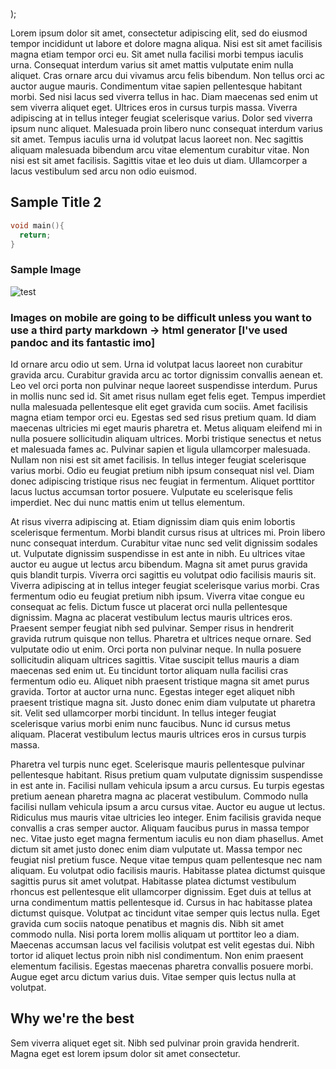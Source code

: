   <div style={{ padding: 20, backgroundColor: "tomato" }} />
);


Lorem ipsum dolor sit amet, consectetur adipiscing elit, sed do eiusmod tempor incididunt ut labore et dolore magna aliqua. Nisi est sit amet facilisis magna etiam tempor orci eu. Sit amet nulla facilisi morbi tempus iaculis urna. Consequat interdum varius sit amet mattis vulputate enim nulla aliquet. Cras ornare arcu dui vivamus arcu felis bibendum. Non tellus orci ac auctor augue mauris. Condimentum vitae sapien pellentesque habitant morbi. Sed nisi lacus sed viverra tellus in hac. Diam maecenas sed enim ut sem viverra aliquet eget. Ultrices eros in cursus turpis massa. Viverra adipiscing at in tellus integer feugiat scelerisque varius. Dolor sed viverra ipsum nunc aliquet. Malesuada proin libero nunc consequat interdum varius sit amet. Tempus iaculis urna id volutpat lacus laoreet non. Nec sagittis aliquam malesuada bibendum arcu vitae elementum curabitur vitae. Non nisi est sit amet facilisis. Sagittis vitae et leo duis ut diam. Ullamcorper a lacus vestibulum sed arcu non odio euismod.

## Sample Title 2
<Demo />

```C
void main(){
  return;
}
```

### Sample Image
![test](https://i.imgur.com/6gIhnen.png)

### Images on mobile are going to be difficult unless you want to use a third party markdown -> html generator [I've used pandoc and its fantastic imo]

Id ornare arcu odio ut sem. Urna id volutpat lacus laoreet non curabitur gravida arcu. Curabitur gravida arcu ac tortor dignissim convallis aenean et. Leo vel orci porta non pulvinar neque laoreet suspendisse interdum. Purus in mollis nunc sed id. Sit amet risus nullam eget felis eget. Tempus imperdiet nulla malesuada pellentesque elit eget gravida cum sociis. Amet facilisis magna etiam tempor orci eu. Egestas sed sed risus pretium quam. Id diam maecenas ultricies mi eget mauris pharetra et. Metus aliquam eleifend mi in nulla posuere sollicitudin aliquam ultrices. Morbi tristique senectus et netus et malesuada fames ac. Pulvinar sapien et ligula ullamcorper malesuada. Nullam non nisi est sit amet facilisis. In tellus integer feugiat scelerisque varius morbi. Odio eu feugiat pretium nibh ipsum consequat nisl vel. Diam donec adipiscing tristique risus nec feugiat in fermentum. Aliquet porttitor lacus luctus accumsan tortor posuere. Vulputate eu scelerisque felis imperdiet. Nec dui nunc mattis enim ut tellus elementum.

At risus viverra adipiscing at. Etiam dignissim diam quis enim lobortis scelerisque fermentum. Morbi blandit cursus risus at ultrices mi. Proin libero nunc consequat interdum. Curabitur vitae nunc sed velit dignissim sodales ut. Vulputate dignissim suspendisse in est ante in nibh. Eu ultrices vitae auctor eu augue ut lectus arcu bibendum. Magna sit amet purus gravida quis blandit turpis. Viverra orci sagittis eu volutpat odio facilisis mauris sit. Viverra adipiscing at in tellus integer feugiat scelerisque varius morbi. Cras fermentum odio eu feugiat pretium nibh ipsum. Viverra vitae congue eu consequat ac felis. Dictum fusce ut placerat orci nulla pellentesque dignissim. Magna ac placerat vestibulum lectus mauris ultrices eros. Praesent semper feugiat nibh sed pulvinar. Semper risus in hendrerit gravida rutrum quisque non tellus. Pharetra et ultrices neque ornare. Sed vulputate odio ut enim. Orci porta non pulvinar neque. In nulla posuere sollicitudin aliquam ultrices sagittis. Vitae suscipit tellus mauris a diam maecenas sed enim ut. Eu tincidunt tortor aliquam nulla facilisi cras fermentum odio eu. Aliquet nibh praesent tristique magna sit amet purus gravida. Tortor at auctor urna nunc. Egestas integer eget aliquet nibh praesent tristique magna sit. Justo donec enim diam vulputate ut pharetra sit. Velit sed ullamcorper morbi tincidunt. In tellus integer feugiat scelerisque varius morbi enim nunc faucibus. Nunc id cursus metus aliquam. Placerat vestibulum lectus mauris ultrices eros in cursus turpis massa.

Pharetra vel turpis nunc eget. Scelerisque mauris pellentesque pulvinar pellentesque habitant. Risus pretium quam vulputate dignissim suspendisse in est ante in. Facilisi nullam vehicula ipsum a arcu cursus. Eu turpis egestas pretium aenean pharetra magna ac placerat vestibulum. Commodo nulla facilisi nullam vehicula ipsum a arcu cursus vitae. Auctor eu augue ut lectus. Ridiculus mus mauris vitae ultricies leo integer. Enim facilisis gravida neque convallis a cras semper auctor. Aliquam faucibus purus in massa tempor nec. Vitae justo eget magna fermentum iaculis eu non diam phasellus. Amet dictum sit amet justo donec enim diam vulputate ut. Massa tempor nec feugiat nisl pretium fusce. Neque vitae tempus quam pellentesque nec nam aliquam. Eu volutpat odio facilisis mauris. Habitasse platea dictumst quisque sagittis purus sit amet volutpat. Habitasse platea dictumst vestibulum rhoncus est pellentesque elit ullamcorper dignissim. Eget duis at tellus at urna condimentum mattis pellentesque id. Cursus in hac habitasse platea dictumst quisque. Volutpat ac tincidunt vitae semper quis lectus nulla. Eget gravida cum sociis natoque penatibus et magnis dis. Nibh sit amet commodo nulla. Nisi porta lorem mollis aliquam ut porttitor leo a diam. Maecenas accumsan lacus vel facilisis volutpat est velit egestas dui. Nibh tortor id aliquet lectus proin nibh nisl condimentum. Non enim praesent elementum facilisis. Egestas maecenas pharetra convallis posuere morbi. Augue eget arcu dictum varius duis. Vitae semper quis lectus nulla at volutpat.

## Why we're the best
Sem viverra aliquet eget sit. Nibh sed pulvinar proin gravida hendrerit. Magna eget est lorem ipsum dolor sit amet consectetur.
